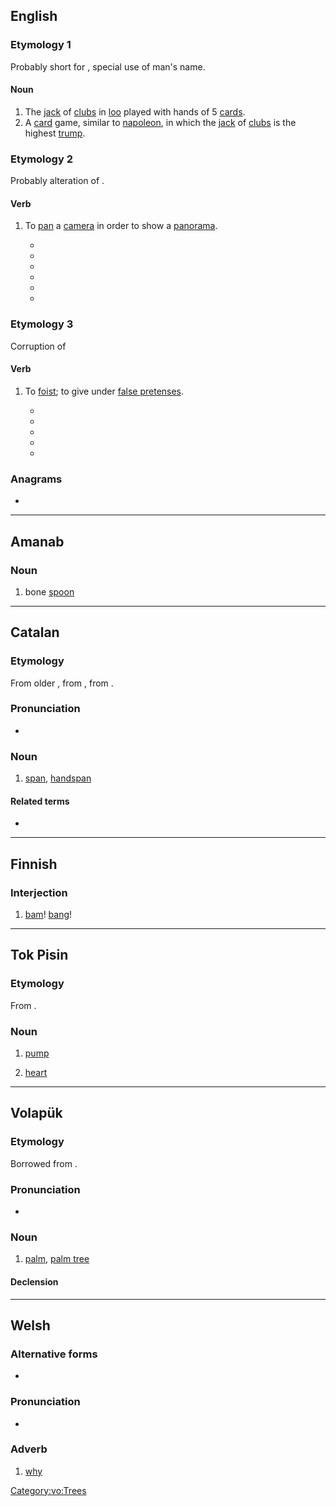 {{also|Pam|PAM|päm|рат}}
==English==

===Etymology 1===
Probably short for {{etyl|fr|en}} {{m|fr|Pamphile||a given name}}, special use of man's name.

====Noun====
{{en-noun|~}}

# The [[jack]] of [[clubs]] in [[loo]] played with hands of 5 [[card]]s.
# A [[card]] game, similar to [[napoleon]], in which the [[jack]] of [[clubs]] is the highest [[trump]].

===Etymology 2===
Probably alteration of {{m|en|panorama}}.

====Verb====
{{en-verb|pams|pamming|pammed}}

# {{lb|en|obsolete}} {{rfv-sense|en}} To [[pan]] a [[camera]] in order to show a [[panorama]].
#* {{quote-book|year=1918 |title=Current Opinion - Volume 64 |author=Edward Jewitt Wheeler, ‎Frank Crane |page=331|lang=en |ISBN=|passage=In this case the field was laid out in segments, and after the camera had been '''pammed''' about ten degrees it was stopped and the whole outfit moved over into the next segment, and so on round for ninety degrees;}}
#* {{quote-book|year=1918|title=Film Folk|author=Rob Wagner |page=|lang=en |ISBN=|passage=The camera man, in turn, when he had filmed the accident, '''pammed''' — the outrageous word "pam" means panorama — immediately to the sheriff in the hope that he would shoot.}}
#* {{quote-book|year=1921|title=The Film Mystery |author=Arthur Benjamin Reeve |page=347|lang=en |ISBN=|passage=At one time he ordered a panorama effect, in which the cameras “'''pammed''',” swept from one side to the other, giving a succession of faces at close range.}}
#* {{quote-book|year=1925 |title=Bell Laboratories Record - Volumes 1-2|author=|page=|lang=en |ISBN=|passage=The mechanism for taking the pictures with these markers on the original film and record can not be operated in quite so simple a manner, since the camera must be left free to be “'''pammed'''"—that is, moved about on its tripod to change the field of view.}}
#* {{quote-book|year=1932|title=Educational Screen - Volumes 11-12 |author=|page=141|lang=en |ISBN=|passage=The institution is "'''pammed'''" from a nearby hill-top, followed by close-ups of the various buildings. }}
#* {{quote-book|year=1947 |title=The SAE Journal - Volume 55 |author=|page=46|lang=en |ISBN=|passage=This equipment has a distance range of 12,000 feet, and a height range of 750 feet and b, one camera is located 1500 feet from the runway and is "'''pammed'''" to follow the airplane.}}

===Etymology 3===
Corruption of {{m|en|palm}}

====Verb====
{{en-verb|pams|pamming|pammed}}

# {{lb|en|obsolete|eye dialect}} {{lb|en|with off}} To [[foist]]; to give under [[false pretenses]].
#* {{quote-book|year=1861 |title=Vanity Fair - Volume 3 |author=|page=65|lang=en |ISBN=|passage=Look out for them Charletons! My Hare stuff is the grice of a furclad animal, name of which kept secred. The grice '''pammed''' off by the Charletons is frecuently that of the “fretfull Porkyoupine.”}}
#* {{quote-book|year=1898 |title=Ciderville Folks as Seen by Silas Ganderfoot |author=Elijah P. Brown |page=209|lang=en |ISBN=|passage=In fact he was a poor mizrable kritter that a gipsy had '''pammed''' off on me by sum of the slickest lyin that was ever dun outside of a court house, and I was ankshus to trade him off for most anything, to save havin to winter him. }}
#* {{quote-book|year=1919|title=Journal of the Outdoor Life - Volume 16 |author=|page=43|lang=en |ISBN=|passage=I wasn't gone to half no band box '''pammed''' off on me Sid, an I guess she seen it after wile. }}
#* {{quote-book|year=1930 |title=The Collar of Brass |author=S. William Moore |page=89|lang=en |ISBN=|passage=Yea, as I kill this gulp o' Taos Lightnin' '''pammed''' off on us as vino, in like manner will he extinguish you. }}
#* {{quote-book|year=1941|title=Men of the Mountains |author=Jesse Stuart |page=154|lang=en |ISBN=|passage=Got you over there to work and '''pammed''' a pig off on you that is not worth a dime when you was to get a quarter. }}

===Anagrams===
* {{anagrams|en|a=amp|AMP|APM|MAP|MPA|amp|map|p.m.a.|pma}}
----

==Amanab==

===Noun===
{{head|amn|nouns}}

# bone [[spoon]]

----

==Catalan==

===Etymology===
From older {{m|ca|palm}}, from {{inh|ca|pro|-}}, from {{inh|ca|la|palmus}}.

===Pronunciation===
* {{ca-IPA}}

===Noun===
{{ca-noun|m}}

# [[span]], [[handspan]]

====Related terms====
* {{l|ca|palma}}

----

==Finnish==

===Interjection===
{{head|fi|interjection|head=pam!}}

# [[bam]]! [[bang]]!

----

==Tok Pisin==

===Etymology===
From {{etyl|en|tpi}} {{m|en|pump}}.

===Noun===
{{head|tpi|noun}}

# [[pump]]
# {{lb|tpi|anatomy}} [[heart]]

----

==Volapük==

===Etymology===
Borrowed from {{bor|vo|en|palm}}.

===Pronunciation===
* {{IPA|/pam/|lang=vo}}

===Noun===
{{vo-noun}}

# [[palm]], [[palm tree]]

====Declension====
{{vo-decl-noun}}

[[Category:vo:Trees]]

----

==Welsh==

===Alternative forms===
* {{l|cy|paham}} {{qualifier|literary}}

===Pronunciation===
* {{IPA|/pam/|lang=cy}}

===Adverb===
{{head|cy|adverb}}

# [[why]]